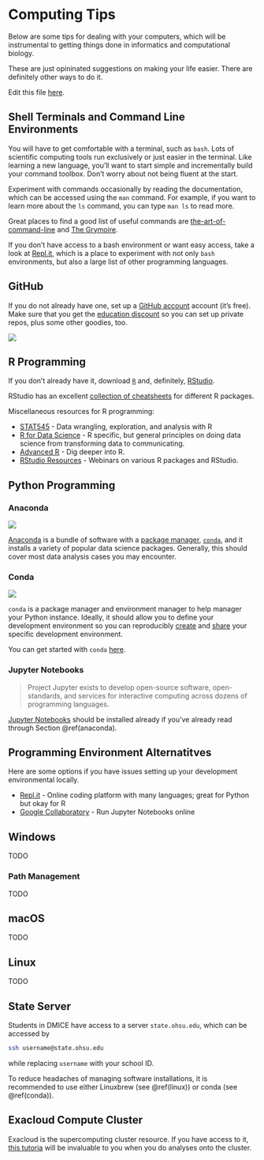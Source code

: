 # Computing Tips {#computing}

Below are some tips for dealing with your computers, which will be instrumental
to getting things done in informatics and computational biology.

These are just opininated suggestions on making your life easier. There are
definitely other ways to do it.

Edit this file [here](https://github.com/atacamagroup/handbook/blob/master/01-computer.Rmd).

## Shell Terminals and Command Line Environments

You will have to get comfortable with a terminal, such as `bash`.
Lots of scientific computing tools run exclusively or just easier in the terminal.
Like learning a new language, you'll want to start simple and incrementally build your command toolbox.
Don't worry about not being fluent at the start.

Experiment with commands occasionally by reading the documentation, which can be accessed using the `man` command.
For example, if you want to learn more about the `ls` command, you can type `man ls` to read more.

Great places to find a good list of useful commands are
[the-art-of-command-line](https://github.com/jlevy/the-art-of-command-line)
and
[The Grymoire](https://www.grymoire.com/Unix/index.html).

If you don't have access to a bash environment or want easy access, take a look at
[Repl.it](http://repl.it/), which is a place to experiment with not only `bash` environments, but also a large list of other programming languages.

## GitHub

If you do not already have one, set up a [GitHub account](https://github.com) account (it's free).
Make sure that you get the [education discount](https://education.github.com/)
so you can set up private repos, plus some other goodies, too.

![](http://imgs.xkcd.com/comics/git.png)

## R Programming

If you don't already have it, download [`R`](https://cran.r-project.org) and, definitely, [RStudio](https://www.rstudio.com/products/rstudio/#Desktop).

RStudio has an excellent
[collection of cheatsheets](https://www.rstudio.com/resources/cheatsheets/)
for different R packages.

Miscellaneous resources for R programming:

- [STAT545](http://stat545.com/) - Data wrangling, exploration, and analysis
  with R
- [R for Data Science](https://r4ds.had.co.nz/) - R specific, but general
  principles on doing data science from transforming data to communicating.
- [Advanced R](https://adv-r.hadley.nz/) - Dig deeper into R.
- [RStudio Resources](https://resources.rstudio.com/) - Webinars on various R
  packages and RStudio.

## Python Programming

### Anaconda {#anaconda}

![](https://upload.wikimedia.org/wikipedia/en/c/cd/Anaconda_Logo.png)

[Anaconda](https://www.anaconda.com/download/) is a bundle of software with a
[package manager](https://en.wikipedia.org/wiki/Package_manager),
[`conda`](https://conda.io/), and it installs a variety of popular data science
packages.  Generally, this should cover most data analysis cases you may
encounter.

### Conda {#conda}

![](https://conda.io/en/master/_images/conda_logo.svg)

`conda` is a package manager and environment manager to help manager your
Python instance. Ideally, it should allow you to define your development
environment so you can reproducibly
[create](https://conda.io/projects/conda/en/latest/user-guide/tasks/manage-environments.html#creating-an-environment-from-an-environment-yml-file)
and
[share](https://conda.io/projects/conda/en/latest/user-guide/tasks/manage-environments.html#sharing-an-environment)
your specific development environment.

You can get started with `conda`
[here](https://conda.io/projects/conda/en/latest/user-guide/getting-started.html).

### Jupyter Notebooks

> Project Jupyter exists to develop open-source software, open-standards, and
> services for interactive computing across dozens of programming languages.

[Jupyter Notebooks](https://jupyter.org/) should be installed already if you've
already read through Section \@ref(anaconda).

## Programming Environment Alternatitves

Here are some options if you have issues setting up your development
environmental locally.

- [Repl.it](https://repl.it/) - Online coding platform with many languages;
  great for Python but okay for R
- [Google Collaboratory](https://colab.research.google.com/notebook) - Run
  Jupyter Notebooks online

## Windows

TODO

### Path Management

TODO

## macOS {#macos}

TODO

## Linux {#linux}

TODO

## State Server

Students in DMICE have access to a server `state.ohsu.edu`, which can be accessed by

```bash
ssh username@state.ohsu.edu
```

while replacing `username` with your school ID.

To reduce headaches of managing software installations, it is recommended to use either Linuxbrew (see \@ref(linux)) or conda (see \@ref(conda)).

## Exacloud Compute Cluster

Exacloud is the supercomputing cluster resource. If you have access to it,
[this tutoria](https://laderast.github.io/exacloud_tutorial/) will be
invaluable to you when you do analyses onto the cluster.
